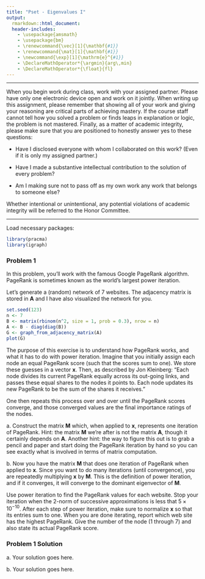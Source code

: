 ```yaml
---
title: "Pset - Eigenvalues I"
output:
  rmarkdown::html_document:
  header-includes:
    - \usepackage{amsmath}
    - \usepackage{bm}
    - \renewcommand{\vec}[1]{\mathbf{#1}}
    - \renewcommand{\mat}[1]{\mathbf{#1}}
    - \newcommand{\exp}[1]{\mathrm{e}^{#1}}
    - \DeclareMathOperator*{\argmin}{arg\,min}
    - \DeclareMathOperator*{\float}{fl}
---
```


***

When you begin work during class, work with your assigned partner. Please have only one electronic device open and work on it jointly. When writing up this assignment, please remember that showing all of your work and giving your reasoning are critical parts of achieving mastery. If the course staff cannot tell how you solved a problem or finds leaps in explanation or logic, the problem is not mastered. Finally, as a matter of academic integrity, please make sure that you are positioned to honestly answer yes to these questions:

- Have I disclosed everyone with whom I collaborated on this work? (Even if it is only my assigned partner.)

- Have I made a substantive intellectual contribution to the solution of every problem?

- Am I making sure not to pass off as my own work any work that belongs to someone else?

Whether intentional or unintentional, any potential violations of academic integrity will be referred to the Honor Committee.

***

Load necessary packages:

```r
library(pracma)
library(igraph)
```

### Problem 1

In this problem, you'll work with the famous Google PageRank algorithm. PageRank is sometimes known as the world's largest power iteration.

Let's generate a (random) network of 7 websites. The adjacency matrix is stored in $\textbf{A}$ and I have also visualized the network for you.

```r
set.seed(123)
n <- 7
B <- matrix(rbinom(n^2, size = 1, prob = 0.3), nrow = n)
A <- B - diag(diag(B))
G <- graph_from_adjacency_matrix(A)
plot(G)
```

The purpose of this exercise is to understand how PageRank works, and what it has to do with power iteration. Imagine that you initially assign each node an equal PageRank score (such that the scores sum to one). We store these guesses in a vector $\mathbf{x}$. Then, as described by Jon Kleinberg: "Each node divides its current PageRank equally across its out-going links, and passes these equal shares to the nodes it points to. Each node updates its new PageRank to be the sum of the shares it receives."

One then repeats this process over and over until the PageRank scores converge, and those converged values are the final importance ratings of the nodes.

a\. Construct the matrix $\mathbf{M}$ which, when applied to $\mathbf{x}$, represents one iteration of PageRank. Hint: the matrix $\mathbf{M}$ we're after is not the matrix $\mathbf{A}$, though it certainly depends on $\mathbf{A}$. Another hint: the way to figure this out is to grab a pencil and paper and start doing the PageRank iteration by hand so you can see exactly what is involved in terms of matrix computation.

b\. Now you have the matrix $\mathbf{M}$ that does one iteration of PageRank when applied to $\mathbf{x}$. Since you want to do many iterations (until convergence), you are repeatedly multiplying $\mathbf{x}$ by $\mathbf{M}$. This is the definition of power iteration, and if it converges, it will converge to the dominant eigenvector of $\mathbf{M}$.

Use power iteration to find the PageRank values for each website. Stop your iteration when the 2-norm of successive approximations is less that $5 \times 10^{-10}$. After each step of power iteration, make sure to normalize $\mathbf{x}$ so that its entries sum to one. When you are done iterating, report which web site has the highest PageRank. Give the number of the node (1 through 7) and also state its actual PageRank score.

### Problem 1 Solution

a\. Your solution goes here.

b\. Your solution goes here.